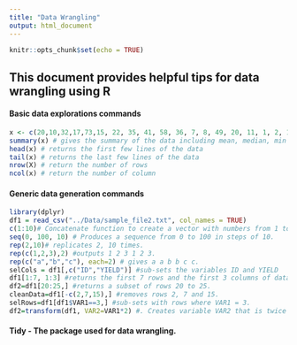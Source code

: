 ```yaml
---
title: "Data Wrangling"
output: html_document
---
```


```r
knitr::opts_chunk$set(echo = TRUE)
```

## This document provides helpful tips for data wrangling using R

#### Basic data explorations commands

```r
x <- c(20,10,32,17,73,15, 22, 35, 41, 58, 36, 7, 8, 49, 20, 11, 1, 2, 123, 135, 34, 5)
summary(x) # gives the summary of the data including mean, median, min and max values
head(x) # returns the first few lines of the data
tail(x) # returns the last few lines of the data
nrow(X) # return the number of rows
ncol(x) # return the number of column
```

#### Generic data generation commands
```r
library(dplyr)
df1 = read_csv("../Data/sample_file2.txt", col_names = TRUE)
c(1:10)# Concatenate function to create a vector with numbers from 1 to 10.
seq(0, 100, 10) # Produces a sequence from 0 to 100 in steps of 10.
rep(2,10)# replicates 2, 10 times. 
rep(c(1,2,3),2) #outputs 1 2 3 1 2 3. 
rep(c("a","b","c"), each=2) # gives a a b b c c.
selCols = df1[,c("ID","YIELD")] #sub-sets the variables ID and YIELD
df1[1:7, 1:3] #returns the first 7 rows and the first 3 columns of data frame df1.
df2=df1[20:25,] #returns a subset of rows 20 to 25.
cleanData=df1[-c(2,7,15),] #removes rows 2, 7 and 15.
selRows=df1[df1$VAR1==3,] #sub-sets with rows where VAR1 = 3.
df2=transform(df1, VAR2=VAR1*2) #. Creates variable VAR2 that is twice the value of VAR1
```

#### Tidy - The package used for data wrangling. 

```r

```